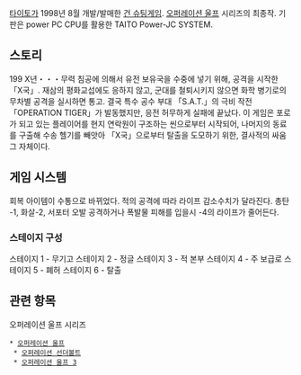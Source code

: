 [[타이토]]가 1998년 8월 개발/발매한 [[건 슈팅]]게임. [[오퍼레이션 울프]] 시리즈의 최종작. 기판은 power PC CPU를 활용한 TAITO Power-JC SYSTEM. 

== 스토리 ==

199 X년・・・무력 침공에 의해서 유전 보유국을 수중에 넣기 위해, 공격을 시작한 「X국」.
재삼의 평화교섭에도 응하지 않고, 군대를 철퇴시키지 않으면 화학 병기로의 무차별 공격을 실시하면 통고.
결국 특수 공수 부대 「S.A.T.」의 극비 작전 「OPERATION TIGER」가 발동했지만, 응전 허무하게 실패에 끝났다.
이 게임은 포로가 되고 있는 플레이어를 현지 연락원이 구조하는 씬으로부터 시작되어,
나머지의 동료를 구출해 수송 헬기를 빼앗아 「X국」으로부터 탈출을 도모하기 위한, 결사적의 싸움 그 자체이다.

== 게임 시스템 ==

회복 아이템이 수통으로 바뀌었다.
적의 공격에 따라 라이프 감소수치가 달라진다. 총탄 -1, 화살-2, 서포터 오발 공격하거나 폭발물 피해를 입을시 -4의 라이프가 줄어든다.

=== 스테이지 구성 ===

스테이지 1 - 무기고
스테이지 2 - 정글
스테이지 3 - 적 본부
스테이지 4 - 주 보급로
스테이지 5 - 폐허
스테이지 6 - 탈출


== 관련 항목 ==

오퍼레이션 울프 시리즈
 * [[오퍼레이션 울프]]
  * [[오퍼레이션 선더볼트]]
  * [[오퍼레이션 울프 3]]

